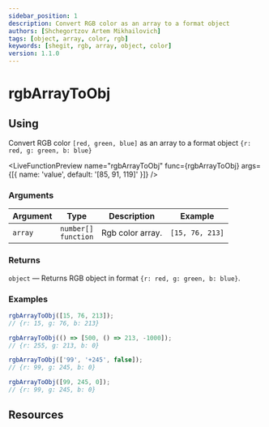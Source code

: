 ```yaml
---
sidebar_position: 1
description: Convert RGB color as an array to a format object
authors: [Shchegortzov Artem Mikhailovich]
tags: [object, array, color, rgb]
keywords: [shegit, rgb, array, object, color]
version: 1.1.0
---
```




# rgbArrayToObj

## Using

Convert RGB color `[red, green, blue]` as an array to a format object `{r: red, g: green, b: blue}`

<LiveFunctionPreview
  name="rgbArrayToObj"
  func={rgbArrayToObj}
  args={[{ name: 'value', default: '[85, 91, 119]' }]}
/>

### Arguments

| Argument | Type                         | Description      | Example         |
| -------- | ---------------------------- | ---------------- | --------------- |
| `array`  | `number[]` <br /> `function` | Rgb color array. | `[15, 76, 213]` |

### Returns

`object` — Returns RGB object in format `{r: red, g: green, b: blue}`.

### Examples

```js
rgbArrayToObj([15, 76, 213]);
// {r: 15, g: 76, b: 213}

rgbArrayToObj(() => [500, () => 213, -1000]);
// {r: 255, g: 213, b: 0}

rgbArrayToObj(['99', '+245', false]);
// {r: 99, g: 245, b: 0}

rgbArrayToObj([99, 245, 0]);
// {r: 99, g: 245, b: 0}
```

## Resources

<Resources constants={constants} />
